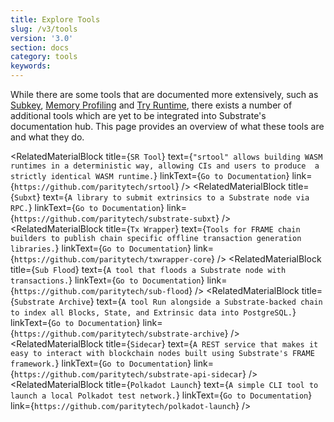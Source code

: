 ```yaml
---
title: Explore Tools
slug: /v3/tools
version: '3.0'
section: docs
category: tools
keywords:
---
```


While there are some tools that are documented more extensively, such as [Subkey](/v3/tools/subkey),
[Memory Profiling](/v3/tools/memory-profiling) and [Try Runtime](/v3/tools/try-runtime), there exists a
number of additional tools which are yet to be integrated into Substrate's documentation hub. This page
provides an overview of what these tools are and what they do.

<RelatedMaterialBlock
  title={`SR Tool`}
  text={`"srtool" allows building WASM runtimes in a deterministic way, allowing CIs and users to produce 
  a strictly identical WASM runtime.`}
  linkText={`Go to Documentation`}
  link={`https://github.com/paritytech/srtool`}
/>
<RelatedMaterialBlock
  title={`Subxt`}
  text={`A library to submit extrinsics to a Substrate node via RPC.`}
  linkText={`Go to Documentation`}
  link={`https://github.com/paritytech/substrate-subxt`}
/>
<RelatedMaterialBlock
  title={`Tx Wrapper`}
  text={`Tools for FRAME chain builders to publish chain specific offline transaction generation libraries.`}
  linkText={`Go to Documentation`}
  link={`https://github.com/paritytech/txwrapper-core`}
/>
<RelatedMaterialBlock
  title={`Sub Flood`}
  text={`A tool that floods a Substrate node with transactions.`}
  linkText={`Go to Documentation`}
  link={`https://github.com/paritytech/sub-flood`}
/>
<RelatedMaterialBlock
  title={`Substrate Archive`}
  text={`A tool Run alongside a Substrate-backed chain to index all Blocks, State, and Extrinsic data into PostgreSQL.`}
  linkText={`Go to Documentation`}
  link={`https://github.com/paritytech/substrate-archive`}
/>
<RelatedMaterialBlock
  title={`Sidecar`}
  text={`A REST service that makes it easy to interact with blockchain nodes built using Substrate's FRAME framework.`}
  linkText={`Go to Documentation`}
  link={`https://github.com/paritytech/substrate-api-sidecar`}
/>
<RelatedMaterialBlock
  title={`Polkadot Launch`}
  text={`A simple CLI tool to launch a local Polkadot test network.`}
  linkText={`Go to Documentation`}
  link={`https://github.com/paritytech/polkadot-launch`}
/>
